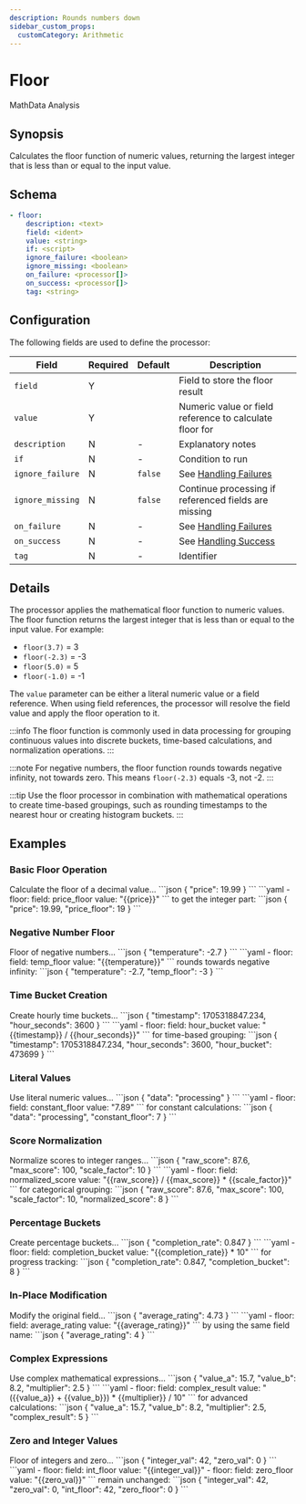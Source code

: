 ```yaml
---
description: Rounds numbers down
sidebar_custom_props:
  customCategory: Arithmetic
---
```


# Floor

<span className="theme-doc-version-badge badge badge--primary">Math</span><span className="theme-doc-version-badge badge badge--secondary">Data Analysis</span>

## Synopsis

Calculates the floor function of numeric values, returning the largest integer that is less than or equal to the input value.

## Schema

```yaml {3,4}
- floor:
    description: <text>
    field: <ident>
    value: <string>
    if: <script>
    ignore_failure: <boolean>
    ignore_missing: <boolean>
    on_failure: <processor[]>
    on_success: <processor[]>
    tag: <string>
```

## Configuration

The following fields are used to define the processor:

|Field|Required|Default|Description|
|---|---|---|---|
|`field`|Y||Field to store the floor result|
|`value`|Y||Numeric value or field reference to calculate floor for|
|`description`|N|-|Explanatory notes|
|`if`|N|-|Condition to run|
|`ignore_failure`|N|`false`|See [Handling Failures](../handling-failures.mdx)|
|`ignore_missing`|N|`false`|Continue processing if referenced fields are missing|
|`on_failure`|N|-|See [Handling Failures](../handling-failures.mdx)|
|`on_success`|N|-|See [Handling Success](../handling-success.mdx)|
|`tag`|N|-|Identifier|

## Details

The processor applies the mathematical floor function to numeric values. The floor function returns the largest integer that is less than or equal to the input value. For example:

- `floor(3.7)` = 3
- `floor(-2.3)` = -3
- `floor(5.0)` = 5
- `floor(-1.0)` = -1

The `value` parameter can be either a literal numeric value or a field reference. When using field references, the processor will resolve the field value and apply the floor operation to it.

:::info
The floor function is commonly used in data processing for grouping continuous values into discrete buckets, time-based calculations, and normalization operations.
:::

:::note
For negative numbers, the floor function rounds towards negative infinity, not towards zero. This means `floor(-2.3)` equals -3, not -2.
:::

:::tip
Use the floor processor in combination with mathematical operations to create time-based groupings, such as rounding timestamps to the nearest hour or creating histogram buckets.
:::

## Examples

### Basic Floor Operation

<ExampleGrid>
  <CommentCol>
    Calculate the floor of a decimal value...
  </CommentCol>
  <CodeCol>
    ```json
    {
      "price": 19.99
    }
    ```
    ```yaml
    - floor:
        field: price_floor
        value: "{{price}}"
    ```
  </CodeCol>
  <CommentCol>
    to get the integer part:
  </CommentCol>
  <CodeCol>
    ```json
    {
      "price": 19.99,
      "price_floor": 19
    }
    ```
  </CodeCol>
</ExampleGrid>

### Negative Number Floor

<ExampleGrid>
  <CommentCol>
    Floor of negative numbers...
  </CommentCol>
  <CodeCol>
    ```json
    {
      "temperature": -2.7
    }
    ```
    ```yaml
    - floor:
        field: temp_floor
        value: "{{temperature}}"
    ```
  </CodeCol>
  <CommentCol>
    rounds towards negative infinity:
  </CommentCol>
  <CodeCol>
    ```json
    {
      "temperature": -2.7,
      "temp_floor": -3
    }
    ```
  </CodeCol>
</ExampleGrid>

### Time Bucket Creation

<ExampleGrid>
  <CommentCol>
    Create hourly time buckets...
  </CommentCol>
  <CodeCol>
    ```json
    {
      "timestamp": 1705318847.234,
      "hour_seconds": 3600
    }
    ```
    ```yaml
    - floor:
        field: hour_bucket
        value: "{{timestamp}} / {{hour_seconds}}"
    ```
  </CodeCol>
  <CommentCol>
    for time-based grouping:
  </CommentCol>
  <CodeCol>
    ```json
    {
      "timestamp": 1705318847.234,
      "hour_seconds": 3600,
      "hour_bucket": 473699
    }
    ```
  </CodeCol>
</ExampleGrid>

### Literal Values

<ExampleGrid>
  <CommentCol>
    Use literal numeric values...
  </CommentCol>
  <CodeCol>
    ```json
    {
      "data": "processing"
    }
    ```
    ```yaml
    - floor:
        field: constant_floor
        value: "7.89"
    ```
  </CodeCol>
  <CommentCol>
    for constant calculations:
  </CommentCol>
  <CodeCol>
    ```json
    {
      "data": "processing",
      "constant_floor": 7
    }
    ```
  </CodeCol>
</ExampleGrid>

### Score Normalization

<ExampleGrid>
  <CommentCol>
    Normalize scores to integer ranges...
  </CommentCol>
  <CodeCol>
    ```json
    {
      "raw_score": 87.6,
      "max_score": 100,
      "scale_factor": 10
    }
    ```
    ```yaml
    - floor:
        field: normalized_score
        value: "{{raw_score}} / {{max_score}} * {{scale_factor}}"
    ```
  </CodeCol>
  <CommentCol>
    for categorical grouping:
  </CommentCol>
  <CodeCol>
    ```json
    {
      "raw_score": 87.6,
      "max_score": 100,
      "scale_factor": 10,
      "normalized_score": 8
    }
    ```
  </CodeCol>
</ExampleGrid>

### Percentage Buckets

<ExampleGrid>
  <CommentCol>
    Create percentage buckets...
  </CommentCol>
  <CodeCol>
    ```json
    {
      "completion_rate": 0.847
    }
    ```
    ```yaml
    - floor:
        field: completion_bucket
        value: "{{completion_rate}} * 10"
    ```
  </CodeCol>
  <CommentCol>
    for progress tracking:
  </CommentCol>
  <CodeCol>
    ```json
    {
      "completion_rate": 0.847,
      "completion_bucket": 8
    }
    ```
  </CodeCol>
</ExampleGrid>

### In-Place Modification

<ExampleGrid>
  <CommentCol>
    Modify the original field...
  </CommentCol>
  <CodeCol>
    ```json
    {
      "average_rating": 4.73
    }
    ```
    ```yaml
    - floor:
        field: average_rating
        value: "{{average_rating}}"
    ```
  </CodeCol>
  <CommentCol>
    by using the same field name:
  </CommentCol>
  <CodeCol>
    ```json
    {
      "average_rating": 4
    }
    ```
  </CodeCol>
</ExampleGrid>

### Complex Expressions

<ExampleGrid>
  <CommentCol>
    Use complex mathematical expressions...
  </CommentCol>
  <CodeCol>
    ```json
    {
      "value_a": 15.7,
      "value_b": 8.2,
      "multiplier": 2.5
    }
    ```
    ```yaml
    - floor:
        field: complex_result
        value: "({{value_a}} + {{value_b}}) * {{multiplier}} / 10"
    ```
  </CodeCol>
  <CommentCol>
    for advanced calculations:
  </CommentCol>
  <CodeCol>
    ```json
    {
      "value_a": 15.7,
      "value_b": 8.2,
      "multiplier": 2.5,
      "complex_result": 5
    }
    ```
  </CodeCol>
</ExampleGrid>

### Zero and Integer Values

<ExampleGrid>
  <CommentCol>
    Floor of integers and zero...
  </CommentCol>
  <CodeCol>
    ```json
    {
      "integer_val": 42,
      "zero_val": 0
    }
    ```
    ```yaml
    - floor:
        field: int_floor
        value: "{{integer_val}}"
    - floor:
        field: zero_floor
        value: "{{zero_val}}"
    ```
  </CodeCol>
  <CommentCol>
    remain unchanged:
  </CommentCol>
  <CodeCol>
    ```json
    {
      "integer_val": 42,
      "zero_val": 0,
      "int_floor": 42,
      "zero_floor": 0
    }
    ```
  </CodeCol>
</ExampleGrid>

